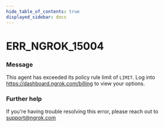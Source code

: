 ```yaml
---
hide_table_of_contents: true
displayed_sidebar: docs
---
```



# ERR_NGROK_15004

### Message

This agent has exceeded its policy rule limit of `LIMIT`. Log into https://dashboard.ngrok.com/billing to view your options.

<ErrorDetails error="err_ngrok_15004" />

### Further help

If you're having trouble resolving this error, please reach out to [support@ngrok.com](mailto:support@ngrok.com?subject=Help%20with%20ERR_NGROK_15004)
